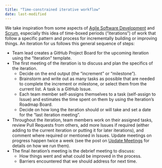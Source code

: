 ```yaml
---
title: "Time-constrained iterative workflow"
date: last-modified
---
```


We take inspiration from some aspects of [Agile Software
Development](https://agilemanifesto.org/) and
[Scrum](https://www.scrum.org/resources/what-scrum-module), especially this idea
of time-boxed periods ("iterations") of work that follow a specific pattern and process
for incrementally building or improving things.  An iteration for us follows
this general sequence of steps:

- Team lead creates a GitHub Project Board for the upcoming iteration using the "Iteration" template.
- The first meeting of the iteration is to discuss and plan the specifics of the iteration.
    - Decide on the end output (the "increment" or "milestone").
    - Brainstorm and write out as many tasks as possible that are needed to complete the increment or milestone, or select them from the current list. A task is a GitHub Issue.
    - Each team member self-assigns themselves to a task (self-assign to Issue) and estimates the time spent on them by using the Iteration's Roadmap Board.
    - Decide on how long the iteration should or will take and set a date for the "last iteration meeting".
- Throughout the iteration, team members work on their assigned tasks, review Pull Requests from others, add more Issues if required (either adding to the current iteration or putting it for later iterations), and comment where required or mentioned in Issues. Update meetings on progress happen twice a week (see the post on [Update Meetings](update-meetings.md) for details on how we run them). 
- The final iteration's meeting is the debrief meeting to discuss:
    - How things went and what could be improved in the process.
    - Barriers encountered that we should address for next time.
